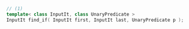 ```cpp
// (1)
template< class InputIt, class UnaryPredicate >
InputIt find_if( InputIt first, InputIt last, UnaryPredicate p );
```
